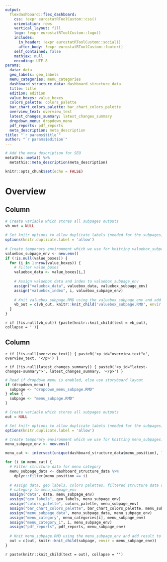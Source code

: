```yaml
---
output: 
  flexdashboard::flex_dashboard:
    css: !expr eurostatRToolCustom::css()
    orientation: rows
    vertical_layout: fill
    logo: !expr eurostatRToolCustom::logo()
    includes:
      in_header: !expr eurostatRToolCustom::social()
      after_body: !expr eurostatRToolCustom::footer()
    self_contained: false
    mathjax: null
    encoding: UTF-8
params:
  data: data
  geo_labels: geo_labels
  menu_categories: menu_categories
  dashboard_structure_data: dashboard_structure_data
  title: title
  edition: edition
  value_boxes: value_boxes
  colors_palette: colors_palette
  bar_chart_colors_palette: bar_chart_colors_palette
  overview_text: overview_text
  latest_changes_summary: latest_changes_summary
  dropdown_menu: dropdown_menu
  pdf_reports: pdf_reports
  meta_description: meta_description
title: "`r params$title`"
author: "`r params$edition`"
---
```


<script>
$('.navbar-logo').wrap('<a href=`r logo_link()` target="_blank">');
</script>

<script defer src="https://europa.eu/webtools/load.js" type="text/javascript"></script>

<script type="application/json">
{
   "utility" : "analytics",
    "siteID" : 59,
    "sitePath" : ["ec.europa.eu\/eurostat"],
    "is404" : false
}
</script>

```r
# Add the meta description for SEO
metathis::meta() %>% 
  metathis::meta_description(meta_description)
```

```r
knitr::opts_chunk$set(echo = FALSE)
```

Overview {#overview}
===

Column {.overview-col}
---------------------------------------------------------------------

```r
# Create variable which stores all subpages outputs
vb_out = NULL
  
# Set knitr options to allow duplicate labels (needed for the subpages)
options(knitr.duplicate.label = 'allow')
  
# Create temporary environment which we use for knitting valuebox_subpages.RMD 
valuebox_subpage_env <- new.env()
if (!is.null(value_boxes)) {  
  for (i in 1:nrow(value_boxes)) {
    # Filter value_boxes
    valuebox_data <- value_boxes[i,]
    
    # Assign valuebox data and index to valuebox_subpage_env
    assign("valuebox_data", valuebox_data, valuebox_subpage_env)
    assign("valuebox_index", i, valuebox_subpage_env)
    
    # Knit valuebox_subpage.RMD using the valuebox_subpage_env and add result to out vector
    vb_out = c(vb_out, knitr::knit_child('valuebox_subpage.RMD', envir = valuebox_subpage_env))
  }
}
```

`r if (!is.null(vb_out)) {paste(knitr::knit_child(text = vb_out), collapse = '')}`

Column {.overview-col}
---------------------------------------------------------------------

`r if (!is.null(overview_text)) { paste0('<p id="overview-text">', overview_text, '</p>') }`

`r if (!is.null(latest_changes_summary)) { paste0('<p id="latest-changes-summary">', latest_changes_summary, '</p>') }`

```r
# Read if dropdown menu is enabled, else use storyboard layout
if (dropdown_menu) {
  subpage <- "dropdown_menu_subpage.RMD"
} else {
  subpage <- "menu_subpage.RMD"
}

# Create variable which stores all subpages outputs
out = NULL

# Set knitr options to allow duplicate labels (needed for the subpages)
options(knitr.duplicate.label = 'allow')

# Create temporary environment which we use for knitting menu_subpages.RMD 
menu_subpage_env <- new.env()

menu_cat <- intersect(unique(dashboard_structure_data$menu_position), 1:length(menu_categories))

for (i in menu_cat) {
  # Filter structure data for menu category
  menu_subpage_data <- dashboard_structure_data %>% 
    dplyr::filter(menu_position == i)
  
  # Assign data, geo labels, colors palettes, filtered structure data and menu
  # category to menu_subpage_env
  assign("data", data, menu_subpage_env)
  assign("geo_labels", geo_labels, menu_subpage_env)
  assign("colors_palette", colors_palette, menu_subpage_env)
  assign("bar_chart_colors_palette", bar_chart_colors_palette, menu_subpage_env)
  assign("menu_subpage_data", menu_subpage_data, menu_subpage_env)
  assign("menu_category", menu_categories[i], menu_subpage_env)
  assign("menu_category_i", i, menu_subpage_env)
  assign("pdf_reports", pdf_reports, menu_subpage_env)
  
  # Knit menu_subpage.RMD using the menu_subpage_env and add result to out vector
  out = c(out, knitr::knit_child(subpage, envir = menu_subpage_env))
}
```

`r paste(knitr::knit_child(text = out), collapse = '')`

